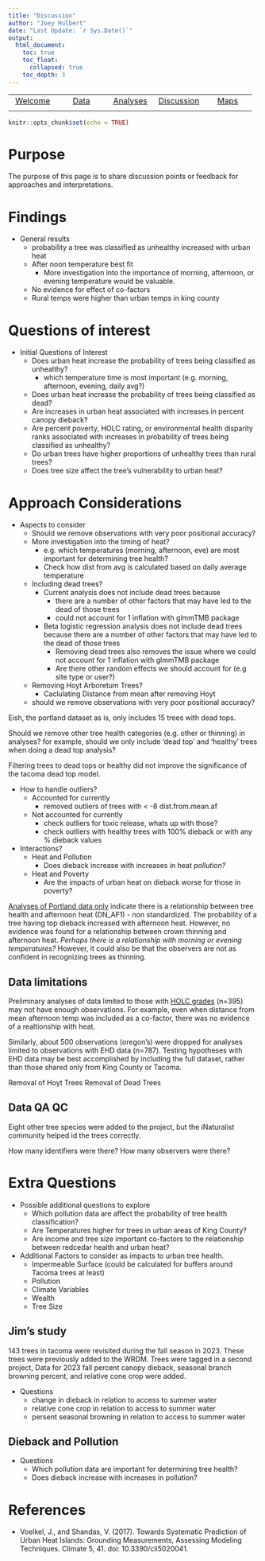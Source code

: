 ```yaml
---
title: "Discussion"
author: "Joey Hulbert"
date: "Last Update: `r Sys.Date()`"
output: 
  html_document:
    toc: true
    toc_float:
      collapsed: true
    toc_depth: 3
---
```



|            |            |            |            |            |
|:----------:|:----------:|:----------:|:----------:|:----------:|
|[Welcome](https://jmhulbert.github.io/redhot)|[Data](https://jmhulbert.github.io/redhot/data)|[Analyses](https://jmhulbert.github.io/redhot/analyses)|[Discussion](https://jmhulbert.github.io/redhot/discussion)|[Maps](https://jmhulbert.github.io/redhot/maps)
|             |           |            |            |            |

```r
knitr::opts_chunk$set(echo = TRUE)
```

# Purpose

The purpose of this page is to share discussion points or feedback for approaches and interpretations. 



# Findings

* General results
  + probability a tree was classified as unhealthy increased with urban heat
  + After noon temperature best fit
    + More investigation into the importance of morning, afternoon, or evening temperature would be valuable. 
  + No evidence for effect of co-factors
  + Rural temps were higher than urban temps in king county

# Questions of interest

* Initial Questions of Interest
  + Does urban heat increase the probability of trees being classified as unhealthy?
    + which temperature time is most important (e.g. morning, afternoon, evening, daily avg?)
  + Does urban heat increase the probability of trees being classified as dead?
  + Are increases in urban heat associated with increases in percent canopy dieback?
  + Are percent poverty, HOLC rating, or environmental health disparity ranks associated with increases in probability of trees being classified as unhealthy? 
  + Do urban trees have higher proportions of unhealthy trees than rural trees?
  + Does tree size affect the tree's vulnerability to urban heat?

# Approach Considerations

* Aspects to consider
  + Should we remove observations with very poor positional accuracy? 
  + More investigation into the timing of heat?
    + e.g. which temperatures (morning, afternoon, eve) are most important for determining tree health?
    + Check how dist from avg is calculated based on daily average temperature
  + Including dead trees?
    + Current analysis does not include dead trees because
      + there are a number of other factors that may have led to the dead of those trees
      + could not account for 1 inflation with glmmTMB package
    + Beta logistic regression analysis does not include dead trees because there are a number of other factors that may have led to the dead of those trees
      + Removing dead trees also removes the issue where we could not account for 1 inflation with glmmTMB package
      + Are there other random effects we should account for (e.g site type or user?)
  + Removing Hoyt Arboretum Trees? 
    + Caclulating Distance from mean after removing Hoyt
  + should we remove observations with very poor positional accuracy?  
  
  
Eish, the portland dataset as is, only includes 15 trees with dead tops. 
  
Should we remove other tree health categories (e.g. other or thinning) in analyses? for example, should we only include 'dead top' and 'healthy' trees when doing a dead top analysis?

Filtering trees to dead tops or healthy did not improve the significance of the tacoma dead top model. 


* How to handle outliers?
  + Accounted for currently
      + removed outliers of trees with < -8 dist.from.mean.af
  + Not accounted for currently   
    + check outliers for toxic release, whats up with those?
    + check outliers with healthy trees with 100% dieback or with any % dieback values

* Interactions?
  + Heat and Pollution 
    + Does dieback increase with increases in heat *pollution?*
  + Heat and Poverty
    + Are the impacts of urban heat on dieback worse for those in poverty?

[Analyses of Portland data only](https://jmhulbert.github.io/redhot/analyses/portland/heat/binomial/) indicate there is a relationship between tree health and afternoon heat (DN_AF1) - non standardized. 
The probability of a tree having top dieback increased with afternoon heat. However, no evidence was found for a relationship between crown thinning and afternoon heat. *Perhaps there is a relationship with morning or evening temperatures?* However, it could also be that the observers are not as confident in recognizing trees as thinning. 

## Data limitations

Preliminary analyses of data limited to those with [HOLC grades](https://jmhulbert.github.io/redhot/analyses/holc/binomial/) (n=395) may not have enough observations. For example, even when distance from mean afternoon temp was included as a co-factor, there was no evidence of a realtionship with heat. 

Similarly, about 500 observations (oregon's) were dropped for analyses limited to observations with EHD data (n=787). Testing hypotheses with EHD data may be best accomplished by including the full dataset, rather than those shared only from King County or Tacoma. 

Removal of Hoyt Trees
Removal of Dead Trees

## Data QA QC

Eight other tree species were added to the project, but the iNaturalist community helped id the trees correctly. 

How many identifiers were there? How many observers were there? 

# Extra Questions

* Possible additional questions to explore
  + Which pollution data are affect the probability of tree health classification?
  + Are Temperatures higher for trees in urban areas of King County?
  + Are income and tree size important co-factors to the relationship between redcedar health and urban heat? 

* Additional Factors to consider as impacts to urban tree health. 
    + Impermeable Surface (could be calculated for buffers around Tacoma trees at least)
    + Pollution
    + Climate Variables
    + Wealth
    + Tree Size

## Jim's study

143 trees in tacoma were revisited during the fall season in 2023. These trees were previously added to the WRDM. Trees were tagged in a second project,  Data for 2023 fall percent canopy dieback, seasonal branch browning percent, and relative cone crop were added. 

* Questions
  + change in dieback in relation to access to summer water
  + relative cone crop in relation to access to summer water
  + persent seasonal browning in relation to access to summer water

## Dieback and Pollution

* Questions
  + Which pollution data are important for determining tree health?
  + Does dieback increase with increases in pollution?
    



# References

 + Voelkel, J., and Shandas, V. (2017). Towards Systematic Prediction of Urban Heat Islands: Grounding Measurements, Assessing Modeling Techniques. Climate 5, 41. doi: 10.3390/cli5020041.
